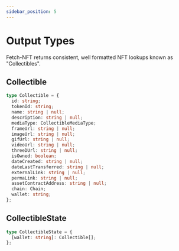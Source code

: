```yaml
---
sidebar_position: 5
---
```


# Output Types

Fetch-NFT returns consistent, well formatted NFT lookups known as "Collectibles".

## Collectible

```ts
type Collectible = {
  id: string;
  tokenId: string;
  name: string | null;
  description: string | null;
  mediaType: CollectibleMediaType;
  frameUrl: string | null;
  imageUrl: string | null;
  gifUrl: string | null;
  videoUrl: string | null;
  threeDUrl: string | null;
  isOwned: boolean;
  dateCreated: string | null;
  dateLastTransferred: string | null;
  externalLink: string | null;
  permaLink: string | null;
  assetContractAddress: string | null;
  chain: Chain;
  wallet: string;
};
```

## CollectibleState

```ts
type CollectibleState = {
  [wallet: string]: Collectible[];
};
```
